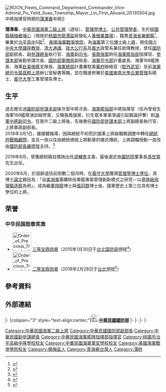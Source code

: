 {{Infobox Officeholder
|name=蒲澤春
|image=ROCN Admiral Pu Tze-chun 海軍上將蒲澤春 (台灣國防部長高廣圻等官員在立法院接受質詢 02).jpg
|order              = {{flagicon image<!-- 注释：|NCCU.svg -->}} [[國立政治大學|國立政治大學]]兼任助理教授
|term_start = 2021年2月1日
|term_end = 
|order1              = {{flagicon image|The_Logo_of_National_Tsing_Hua_University.svg}} [[國立清華大學|國立清華大學]]兼任助理教授
|term_start1 = 2020年8月1日
|term_end1 = 
|order2 = {{ROC}}[[總統府戰略顧問|總統府戰略顧問]]
|term_start2 = 2018年3月1日
|term_end2 = 2020年7月31日
|order3             = {{flagicon image|ROC Ministry of National Defense Flag.svg}} 第11任[[中華民國國防部|國防部]]軍政副[[中華民國國防部部長|部長]]
|minister3          = [[馮世寬|馮世寬]]<br/>[[嚴德發|嚴德發]]
|term_start3        = 2017年5月1日
|term_end3          = 2018年2月28日
|predecessor3 = [[李喜明|李喜明]]
|successor3  = [[沈一鳴_(臺灣軍事將領)|沈一鳴]]（[[中華民國空軍|空軍]]）
| order4 = {{flagicon image|ROC Ministry of National Defense Flag.svg}}  第30任[[國防部參謀本部|國防部參謀本部]]副參謀總長執行官
| minister4 = [[高廣圻|高廣圻]]<br>[[馮世寬|馮世寬]]
| predecessor4 = [[廖榮鑫|廖榮鑫]]（[[中華民國空軍|空軍]]）
| successor4 = [[陳寶餘|陳寶餘]]（[[中華民國陸軍|陸軍]]）
| term_start4 = 2015年1月30日
|term_end4    = 2017年4月30日
| order5 = {{flagicon image|ROC Commanding General of Navy Flag.svg}} [[國防部海軍司令部|海軍]]副[[中華民國海軍司令|司令]]
| predecessor5 = [[薩曉雲|薩曉雲]]
| successor5 = [[盧前悌|盧前悌]]
| term_start5 = 2013年9月1日
|term_end5    = 2015年1月29日
| order6 = {{flagicon image|海軍艦隊指揮部部徽.jpg}} 第5任[[海軍艦隊指揮部|海軍艦隊指揮部]]指揮官
| successor6 = [[黃曙光|黃曙光]]
| predecessor6 = [[姜龍安|姜龍安]]
| term_start6 = 2012年4月1日
| term_end6 = 2013年8月31日
|order7             = {{flagicon image|ROC Ministry of National Defense Flag.svg}} [[國防部參謀本部|國防部參謀本部]]後勤參謀次長室次長
|minister7          = [[高華柱|高華柱]]
|term_start7        = 2010年8月1日
|term_end7          = 2012年3月31日
|predecessor7      = [[王天德|王天德]]
|successor7        = [[黃曙光|黃曙光]]
|order8            = {{flagicon image|ROC Ministry of National Defense Flag.svg}} [[國防部軍備局|國防部軍備局]]副局長
|minister8          = [[高華柱|高華柱]]
|term_start8        = 2010年5月1日
|term_end8          = 2010年7月31日
|predecessor8       = [[劉復龍|劉復龍]]（[[中華民國陸軍|陸軍]]）
|successor8        = [[張怒潮|張怒潮]]（[[中華民國陸軍|陸軍]]）
|性別     = 男
|出生日期 = {{Birth date and age|1956|7|7}}
|出生地點 = {{TW}}[[桃園縣|桃園縣]][[楊梅鎮|楊梅鎮]]（今桃園市楊梅區）[[埔心_(桃園市)|埔心]]四維新村
|籍貫     = [[青海省|青海省]][[樂都縣|樂都縣]]
|居住地   = {{TW}}[[桃園市|桃園市]][[龍潭區_(台灣)|龍潭區]]
|學歷     = 企業管理碩士、工業管理博士
|母校     = [[美國海軍|美國海軍]][[戰爭學院|戰爭學院]]、[[美國|美國]][[東南大學|東南大學]]、[[義守大學|義守大學]]
|職業     = 職業軍人、公共管理學者
|國籍     = {{ROC}}
|allegiance = {{ROC}}
|branch = [[file:Flag_of_the_Republic_of_China.svg|海軍旗]] [[中華民國海軍|中華民國海軍]]
|rank = [[File:ROCN_Admiral's_Flag.svg|海軍二級上將旗]] [[二級上將#中華民國|二級上將]]
|serviceyears = 1978年－2020年
|educate = 
* [[臺灣省|臺灣省]][[桃園縣|桃園縣]][[楊梅鎮|楊梅鎮]]四維國民小學
* [[桃園市立仁美國民中學|桃園市立仁美國民中學]]
* [[桃園市私立治平高級中學|桃園市私立治平高級中學]]第5屆
* [[中華民國海軍軍官學校|中華民國海軍軍官學校]]正期班1978年班（正67年班）
* [[美國海軍戰爭學院|美國海軍戰爭學院]]1997年班（86年）
* {{link-en|美國東南大學|Southeastern University (Florida)}}企業管理系碩士
* [[義守大學|義守大學]]工業管理系博士
| past = 
* 海軍總司令部[[中華民國海軍司令|總司令]][[葉昌桐|葉昌桐]][[上將|上將]]辦公室少校秘書
* 海軍汾陽軍艦中校副艦長<br /><span style="color: blue;">（1992年－1993年）</span>
* 海軍資陽軍艦上校艦長<br /><span style="color: blue;">（1996年7月－1997年9月）</span>
* 海軍寧陽軍艦上校艦長<br /><span style="color: blue;">（1997年10月－1999年12月）</span>
* 海軍基隆級巡防艦接艦支隊少將支隊長<span style="color: blue;"><br>（2003年晉升少將）（92年）<br>（2003年8月15日－2006年9月）</span>
* 海軍168艦隊少將艦隊長<br /><span style="color: blue;">（2007年1月－2008年3月）</span>
* [[國防部海軍司令部|海軍司令部]]計畫處少將處長
* [[國防部軍備局|國防部軍備局]]中將副局長<br/><span style="color: blue;">（2010年晉升中將）<br>（2010年2月1日－2011年2月28日）</span>
* [[國防部參謀本部|國防部參謀本部]]後勤參謀次長室中將次長<br /><span style="color: blue;">（2011年3月1日－2012年3月31日）</span>
* [[海軍艦隊指揮部|海軍艦隊指揮部]]中將指揮官<br/><span style="color: blue;">（2012年4月1日－2013年8月31日）</span>
* [[國防部海軍司令部|海軍司令部]]中將副司令<br/><span style="color: blue;">（2013年9月1日－2015年1月29日）</span>
* [[國防部參謀本部|國防部參謀本部]]上將副參謀總長執行官<br /><span style="color: blue;">（2015年1月30日晉升二級上將）</span><br /><span style="color: blue;">（2015年1月30日－2017年4月30日）</span>
* [[中華民國國防部|國防部]]軍政上將副[[中華民國國防部部長|部長]]<br /><span style="color: blue;">（2017年5月1日－2018年2月28日）</span>
*[[中華民國總統府|總統府]]上將[[總統府戰略顧問|戰略顧問]]<br /><span style="color: blue;">（2018年3月1日－2020年7月31日）（109年）
*[[義守大學|義守大學]]公共政策與管理系兼任助理教授<br /><span style="color: blue;">（2020年8月1日－至今）
*[[國立清華大學|國立清華大學]]清華學院通識兼任助理教授<br /><span style="color: blue;">（2020年8月1日－至今）
*[[國立政治大學社會科學學院|國立政治大學社會科學學院]]兼任助理教授<br /><span style="color: blue;">（2021年2月1日－至今）
*[[國立中央大學|國立中央大學]][[管理學院|管理學院]]講座教授
}}
[[File:ROCN_Fleets_Command_Department_Commander_Vice-Admiral_Pu_Yield_Suao_Township_Mayor_Lin_First_Aboard_20130504.jpg|thumb]]中將指揮官時期的[[蒲澤春|蒲澤春]]中將]]

'''蒲澤春'''{{BD|1956年|7月7日||}}，[[中華民國海軍|中華民國海軍]][[二級上將|二級上將]]（退役）、[[管理學|管理學]][[博士|博士]]、[[公共管理|公共管理]][[學者|學者]]，生於[[桃園縣|桃園縣]][[楊梅鄉|楊梅鄉]][[埔心_(桃園市)|埔心]]（現居於[[桃園市|桃園市]][[龍潭區_(台灣)|龍潭區]]經營私人[[養殖業|養殖業]][[農場|農場]]），籍貫[[青海省|青海省]][[樂都縣|樂都縣]]<ref name="周易">{{Cite web |title=易經智慧與21世紀的人生觀 海軍艦隊指揮部102年學術演講 |url=http://www.zhou-yi.org.tw/report/20130702/20130702.htm |date=2013-07-02 |publisher=中華周易學會 |archiveurl=https://archive.today/20200131165943/http://www.zhou-yi.org.tw/report/20130702/20130702.htm |archivedate=2020-01-31 |access-date=2020-01-31 |dead-url=no }}</ref>，畢業於[[治平高中|治平高中]]5屆<ref name="國軍上將職務調整案2017">{{Cite web |title=國防部發布新聞稿，說明「國軍上將職務調整案」 |url=http://www.mnd.gov.tw/Publish.aspx?cnid=65&p=74015&Title=%E5%9C%8B%E9%98%B2%E6%B6%88%E6%81%AF&style=%E6%96%B0%E8%81%9E%E7%A8%BF |publisher=[[中華民國國防部|中華民國國防部]] |date=2017-04-20 |archiveurl=https://archive.is/20170420173901/http://www.mnd.gov.tw/Publish.aspx?cnid=65&p=74015&Title=%E5%9C%8B%E9%98%B2%E6%B6%88%E6%81%AF&style=%E6%96%B0%E8%81%9E%E7%A8%BF |archivedate=2017-04-20 |accessdate=2017-04-20 |deadurl=yes }}</ref>、[[美國海軍|美國海軍]][[戰爭學院|戰爭學院]]，為[[海軍|海軍]]第三位[[博士|博士]]級[[上將|上將]]，現任[[國立中央大學|國立中央大學]][[講座教授|講座教授]]、[[清大|清大]][[通識|通識]]、[[政大|政大]][[公共行政學|公行系]]及[[義大|義大]]政管系兼任助理教授，曾任[[中華民國國防部|國防部]]副部長、副[[中華民國參謀總長|參謀總長]]執行官、[[中華民國海軍|海軍]]副[[中華民國海軍司令|司令]]、[[張鳳強案|張鳳強案]]時任[[海軍艦隊指揮部|海軍艦指部]]指揮官、[[國防部參謀本部|參謀本部]]後勤參謀次長、[[國防部軍備局|國防部軍備局]]副局長、[[國防部海軍司令部|海軍司令部]]計畫處長、海軍168艦隊長、海軍[[基隆級驅逐艦|赴美接艦]]支隊長、[[國防部海軍司令部|海軍總部]]計畫署駐美[[華府|華府]]聯絡官（[[駐外武官|駐外武官]]）及前[[中華民國海軍司令|海軍總司令]][[葉昌桐|葉昌桐]][[上將|上將]]辦公室秘書等職，並在職進修畢於[[美國|美國]][[東南大學|東南大學]][[企業管理|企業管理]]系碩士、[[義守大學|義守大學]]工業管理系博士。

==生平==
過去擔任過[[國防部參謀本部|國防部參謀本部]]後次室中將次長、[[海軍艦隊指揮部|海軍艦指部]]中將指揮官（任內曾發生海軍168艦隊演訓越界案，又稱張鳳強案，衍生眾多軍事爭議引起輿論抨擊）和[[中華民國海軍司令|海軍中將副司令]]。在晉升二級上將後，先後擔任[[國防部參謀本部|國防部參謀本部]]上將副總長執行官、上將軍政副部長。<br>

2018年3月1日，據媒體報導，因與總統不和而於國軍上將級職務調整中轉任[[總統府戰略顧問|總統府戰略顧問]]，並且一改以往由總統頒授上將勳章的儀式傳統，上將調職授勳一度改由[[中華民國國防部部長|國防部長]][[嚴德發|嚴德發]]主持。<ref>{{Cite web |url=https://www.mnd.gov.tw/Publish.aspx?p=75098 |title=國防部發布新聞稿，說明「總統核定國軍上將職務調整」案。 |publisher=[[中華民國國防部|中華民國國防部]] |date=2018-02-23 |archiveurl=http://archive.is/HnoNE |archivedate=2018-02-23 |accessdate=2018-02-23}}</ref>

2019年8月，曾獲總統親自徵詢出任[[退輔會|退輔會]]主委，最後選定由[[國防安全研究院|國防院]]董事長[[馮世寬|馮世寬]]先生出任。

2020年6月，於屆齡退伍前倒數二個月時，在[[義守大學|義守大學]]獲頒[[管理學|管理學]][[博士學位|博士學位]]，其博士[[論文|論文]]題目為：「自[[美國海軍|美海軍]]籌購除役軍艦專案管理創新模式之研究－以[[基隆級驅逐艦|基隆級飛彈驅逐艦]]為例」，成為繼[[董翔龍|董翔龍]]博士與[[張冠群|張冠群]]博士後，國軍歷史上第三位具有博士學位的上將。

==荣誉==
===中华民国勋章奖章===
* [[File:Order_of_Precious_Tripod_with_Red_Grand_Cordon_ribbon.png|60px]] [[宝鼎勋章|三等宝鼎勋章]]（2015年1月30日于[[台北市|台北]][[中华民国国防部|国防部]]颁授<ref>{{cite web |url=https://www.mnd.gov.tw/Publish.aspx?p=64107&title=%E5%9C%8B%E9%98%B2%E6%B6%88%E6%81%AF&SelectStyle=%E6%96%B0%E8%81%9E%E7%A8%BF# |title=國防部「高階重要幹部聯合任職布達暨授勳典禮」新聞稿(104年1月30日) |publisher=中华民国国防部 |date=2015-01-30 |accessdate=2021-09-12 |archive-date= |archive-url= |dead-url=no}}</ref>）
* [[File:Order_of_Precious_Tripod_with_Grand_Cordon_ribbon.png|60px]] [[宝鼎勋章|二等宝鼎勋章]]（2018年2月28日于[[台北市|台北]]颁授<ref>{{cite news |author=葛芃欣 |url=https://www.ydn.com.tw/news/newsInsidePage?chapterID=1052178 |title=嚴部長授勳蒲澤春 表彰軍旅貢獻 |publisher=[[国防部军事新闻通讯社|国防部军事新闻通讯社]] |date=2018-02-28 |accessdate=2021-09-13 |archive-date=2021-09-13 |archive-url=https://web.archive.org/web/20210913050635/https://www.ydn.com.tw/news/newsInsidePage?chapterID=1052178 |dead-url=no }}</ref>）

== 參考資料 ==
{{Reflist}}

== 外部連結 ==

{{commonscat|Pu Tze-chun}}
{{portal box|人物|中華民國|台灣|海軍}}
{{start box}}
{{s-mil}}
|-
|colspan="3" style="text-align:center;"|'''[[File:ROC_Ministry_of_National_Defense_Seal.svg|25px]][[中華民國|中華民國]][[中華民國國防部|國防部]]'''
|-
{{s-before|[[李喜明|李喜明]]}}
{{s-title|[[中華民國國防部|國防部]]{{Link-en|軍事政策|Military policy|軍政}}副部長<br><small>第十一任|2017年4月28日—2018年2月28日}}
{{s-after|[[沈一鳴_(臺灣軍事將領)|沈一鳴]]}}
|-
{{s-before|[[廖榮鑫|廖榮鑫]]}}
{{s-title|[[國防部參謀本部|國防部參謀本部]]副參謀總長執行官<br><small>第三十任|2015年1月31日—2017年4月28日}}
{{s-after|[[陳寶餘|陳寶餘]]}}
|-
{{s-before|[[劉俊英|劉俊英]]}}
{{s-title|[[國防部海軍司令部|海軍司令部]]副司令<br><small>| 2013年9月1日—2015年1月30日}}
{{s-after|[[盧前惕|盧前惕]]}}
|-
{{s-before|[[姜龍安|姜龍安]]}}
{{s-title|[[海軍艦隊指揮部|海軍艦隊指揮部]]指揮官<br><small>第五任}}
{{s-after|[[黃曙光|黃曙光]]}}
{{end box}}
{{DEFAULTSORT:Pu, Tze-chun}}

[[Category:中華民國海軍二級上將|Category:中華民國海軍二級上將]]
[[Category:中華民國國防部副部長|Category:中華民國國防部副部長]]
[[Category:中華民國副參謀總長|Category:中華民國副參謀總長]]
[[Category:中華民國海軍艦隊指揮部指揮官|Category:中華民國海軍艦隊指揮部指揮官]]
[[Category:桃園市治平高級中等學校校友|Category:桃園市治平高級中等學校校友]]
[[Category:中華民國海軍軍官學校校友|Category:中華民國海軍軍官學校校友]]
[[Category:美國海軍戰爭學院校友|Category:美國海軍戰爭學院校友]]
[[Category:楊梅區人|Category:楊梅區人]]
[[Category:青海裔台灣人|Category:青海裔台灣人]]
[[Category:蒲姓|Category:蒲姓]]